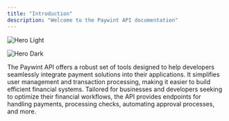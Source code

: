 ```yaml
---
title: "Introduction"
description: "Welcome to the Paywint API documentation"
---
```


<img
  className="block dark:hidden"
  src="/images/hero-light.png"
  alt="Hero Light"
/>

<img
  className="hidden dark:block"
  src="/images/hero-dark.png"
  alt="Hero Dark"
/>

The Paywint API offers a robust set of tools designed to help developers seamlessly integrate payment solutions into their applications. It simplifies user management and transaction processing, making it easier to build efficient financial systems. Tailored for businesses and developers seeking to optimize their financial workflows, the API provides endpoints for handling payments, processing checks, automating approval processes, and more.